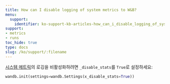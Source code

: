 ```yaml
---
title: How can I disable logging of system metrics to W&B?
menu:
  support:
    identifier: ko-support-kb-articles-how_can_i_disable_logging_of_system_metrics_to_wb
support:
- metrics
- runs
toc_hide: true
type: docs
slug: /ko/support/:filename
---
```


[시스템 메트릭](/ko/ref/system-metrics/)의 로깅을 비활성화하려면 `_disable_stats`를 `True`로 설정하세요:

```python
wandb.init(settings=wandb.Settings(x_disable_stats=True))
```